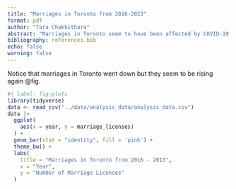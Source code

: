 ```yaml
---
title: "Marriages in Toronto from 2016-2023"
format: pdf
author: "Tara Chakkithara"
abstract: "Marriages in Toronto seem to have been affected by COVID-19."
bibliography: references.bib
echo: false
warning: false
---
```


Notice that marriages in Toronto went down but they seem to be rising again @fig. 

```r
#| label: fig-plots
library(tidyverse)
data <- read_csv("../data/analysis_data/analysis_data.csv")
data |>
  ggplot(
    aes(x = year, y = marriage_licenses)
  ) +
  geom_bar(stat = "identity", fill = 'pink') +
  theme_bw() +
  labs(
    title = "Marriages in Toronto from 2016 - 2013",
    x = "Year",
    y = "Number of Marriage Licenses"
  )
```

